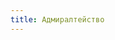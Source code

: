 ```yaml
---
title: Адмиралтейство
---
```


<Audio fixed src="/menu/guidebook/guilds/admiralty/Garlic Kings - Кладбище погибших кабаков.mp3" />

<ButtonCover noZoom cover title="Адмиралтейство" src="/menu/guidebook/guilds/admiralty/pic.jpg" author="Vladimir Matyukhin" authorHref="https://www.artstation.com/freetime"/>
<BlockquoteBox text attention>
    Адмиралтейство — это международная "конференция" моряков-рыболовов, адмиралов флотилий разных государств и лидеров самых отпетых пиратских экипажей.
</BlockquoteBox>

# Цели и задачи
Основная задача Адмиралтейства — заключение торговых сделок, дипломатический и военный обмен между державами.

*Изнаночная* сторона же — это контроль рынка, **выдача ярлыков на эксклюзивную торговлю**, де-факто дающих право на пиратскую деятельность в сторону торговцев арвийского флота.

# Состав
* **Адмиралтейство.** Состоит из старших офицеров флотилий Коркафта, Последней Республики, Вече Тейель, одного представителя Реабор-Тхаес и выдающихся офицеров частного флота.

* **Ярлыки** — это все остальные. Так называют пиратов, которые получили от Адмиралтейства ярлык и теперь реализуют себя профессионально через грабёж и разбой в отношении арвийских судов. Но есть среди ярлыков и честные предприниматели, добывающие алхимические ингредиенты на островах кратера С'Итш'Тас в виде экзотических растений или нёхов. И, конечно, настоящие торговцы, облюбовавшие торговые пути Риафийского Архипелага. Особого внимания заслуживают «ищейки», в состав которых особенно часто входят мерии, ищущие в кратере памятники и сокровища прошлого.

# Конфронтация 
Второй конкурент Адмиралтейства, после Секрийский торговой кампании, — *это само Адмиралтейство.* Ни в какой организации не бывает столь же сильной конкуренции, доходящей до полномасштабных стычек за добычу.

# Выход из гильдии
Захотел — пришёл, захотел — ушёл. Хотя, конечно, у таких перекати-полей не нарабатывается репутация и возникают трудности с поиском достойной работы.

Бывший ярлык, выбравшийся в «одиночное плавание», рискует столкнуться с множеством неприятелей и конкурентов, которые только и ждали, когда представится шанс поквитаться.

# Важные персонажи
<CharacterList guildFilter="Адмиралтейство"/>
